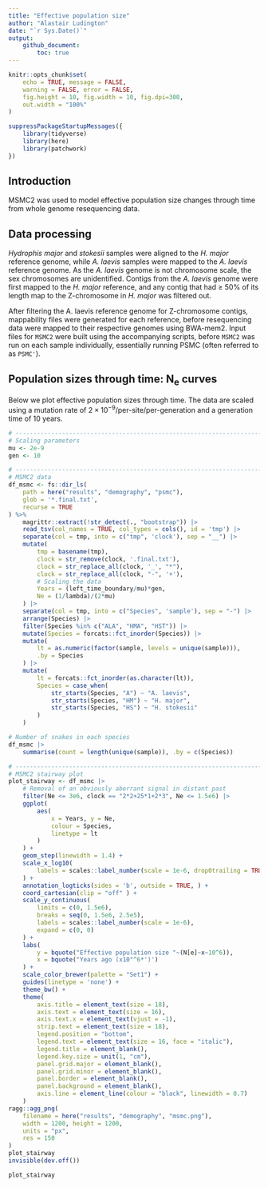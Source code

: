 ```yaml
---
title: "Effective population size"
author: "Alastair Ludington"
date: "`r Sys.Date()`"
output: 
    github_document:
        toc: true
---
```


```r
knitr::opts_chunk$set(
    echo = TRUE, message = FALSE, 
    warning = FALSE, error = FALSE,
    fig.height = 10, fig.width = 10, fig.dpi=300,
    out.width = "100%"
)

suppressPackageStartupMessages({
    library(tidyverse)
    library(here)
    library(patchwork)
})
```

## Introduction

MSMC2 was used to model effective population size changes through time from whole
genome resequencing data.

## Data processing

*Hydrophis major* and *stokesii* samples were aligned to the *H. major* reference
genome, while *A. laevis* samples were mapped to the *A. laevis* reference genome.
As the *A. laevis* genome is not chromosome scale, the sex chromosomes are
unidentified. Contigs from the *A. laevis* genome were first mapped to the
*H. major* reference, and any contig that had $\geq$ 50\% of its length map to
the Z-chromosome in *H. major* was filtered out.

After filtering the A. laevis reference genome for Z-chromosome contigs, mappability
files were generated for each reference, before resequencing data were mapped 
to their respective genomes using BWA-mem2. Input files for `MSMC2` were built
using the accompanying scripts, before `MSMC2` was run on each sample individually,
essentially running PSMC (often referred to as `PSMC'`).

## Population sizes through time: N~e~ curves

Below we plot effective population sizes through time. The data are scaled using
a mutation rate of $2 \times 10^{-9}$/per-site/per-generation and a generation
time of 10 years.

```r
# ---------------------------------------------------------------------------- #
# Scaling parameters
mu <- 2e-9
gen <- 10

# ---------------------------------------------------------------------------- #
# MSMC2 data
df_msmc <- fs::dir_ls(
    path = here("results", "demography", "psmc"),
    glob = '*.final.txt',
    recurse = TRUE
) %>%
    magrittr::extract(!str_detect(., "bootstrap")) |>
    read_tsv(col_names = TRUE, col_types = cols(), id = 'tmp') |>
    separate(col = tmp, into = c("tmp", 'clock'), sep = "__") |>
    mutate(
        tmp = basename(tmp),
        clock = str_remove(clock, '.final.txt'),
        clock = str_replace_all(clock, '_', "*"),
        clock = str_replace_all(clock, "-", '+'),
        # Scaling the data
        Years = (left_time_boundary/mu)*gen,
        Ne = (1/lambda)/(2*mu)
    ) |>
    separate(col = tmp, into = c("Species", 'sample'), sep = "-") |>
    arrange(Species) |>
    filter(Species %in% c("ALA", "HMA", "HST")) |>
    mutate(Species = forcats::fct_inorder(Species)) |>
    mutate(
        lt = as.numeric(factor(sample, levels = unique(sample))),
        .by = Species
    ) |>
    mutate(
        lt = forcats::fct_inorder(as.character(lt)),
        Species = case_when(
            str_starts(Species, "A") ~ "A. laevis",
            str_starts(Species, "HM") ~ "H. major",
            str_starts(Species, "HS") ~ "H. stokesii"
        )
    )

# Number of snakes in each species
df_msmc |>
    summarise(count = length(unique(sample)), .by = c(Species))

# ---------------------------------------------------------------------------- #
# MSMC2 stairway plot
plot_stairway <- df_msmc |>
    # Removal of an obviously aberrant signal in distant past
    filter(Ne <= 3e6, clock == "2*2+25*1+2*3", Ne <= 1.5e6) |>
    ggplot(
        aes(
            x = Years, y = Ne,
            colour = Species,
            linetype = lt
        )
    ) +
    geom_step(linewidth = 1.4) +
    scale_x_log10(
        labels = scales::label_number(scale = 1e-6, drop0trailing = TRUE)
    ) +
    annotation_logticks(sides = 'b', outside = TRUE, ) +
    coord_cartesian(clip = "off" ) +
    scale_y_continuous(
        limits = c(0, 1.5e6),
        breaks = seq(0, 1.5e6, 2.5e5),
        labels = scales::label_number(scale = 1e-6),
        expand = c(0, 0)
    ) +
    labs(
        y = bquote("Effective population size "~(N[e]~x~10^6)),
        x = bquote("Years ago (x10"^6*')')
    ) +
    scale_color_brewer(palette = "Set1") +
    guides(linetype = 'none') +
    theme_bw() +
    theme(
        axis.title = element_text(size = 18),
        axis.text = element_text(size = 16),
        axis.text.x = element_text(vjust = -1),
        strip.text = element_text(size = 18),
        legend.position = "bottom",
        legend.text = element_text(size = 16, face = "italic"),
        legend.title = element_blank(),
        legend.key.size = unit(1, "cm"),
        panel.grid.major = element_blank(),
        panel.grid.minor = element_blank(),
        panel.border = element_blank(),
        panel.background = element_blank(),
        axis.line = element_line(colour = "black", linewidth = 0.7)
    )
ragg::agg_png(
    filename = here("results", "demography", "msmc.png"),
    width = 1200, height = 1200,
    units = "px",
    res = 150
)
plot_stairway
invisible(dev.off())

plot_stairway
```

